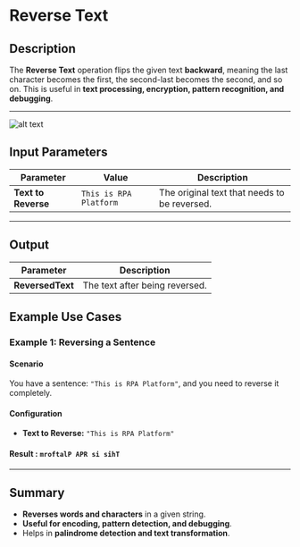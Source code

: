 # **Reverse Text**

## **Description**

The **Reverse Text** operation flips the given text **backward**, meaning the last character becomes the first, the second-last becomes the second, and so on. This is useful in **text processing, encryption, pattern recognition, and debugging**.

---

![alt text](../assets/text-action/reverse-text.png)

## **Input Parameters**

| Parameter         | Value                        | Description |
|------------------|----------------------------|-------------|
| **Text to Reverse** | `This is RPA Platform`   | The original text that needs to be reversed. |

---

## **Output**

| Parameter      | Description |
|---------------|-------------|
| **ReversedText** | The text after being reversed. |


## **Example Use Cases**

### **Example 1: Reversing a Sentence**

#### **Scenario**

You have a sentence: `"This is RPA Platform"`, and you need to reverse it completely.

#### **Configuration**

- **Text to Reverse:** `"This is RPA Platform"`

#### **Result :** `mroftalP APR si sihT`

---

## **Summary**

- **Reverses words and characters** in a given string.
- **Useful for encoding, pattern detection, and debugging**.
- Helps in **palindrome detection and text transformation**.